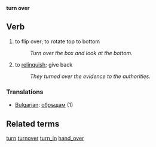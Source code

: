 '''turn over'''
== Verb ==
# to flip over; to rotate top to bottom
#: ''Turn over the box and look at the bottom.''
# to [[relinquish]]; give back
#: ''They turned over the evidence to the authorities.''

=== Translations ===

*[[Bulgarian]]: [[обръщам]] (1)

== Related terms ==
[[turn]] [[turnover]] [[turn_in]] [[hand_over]]